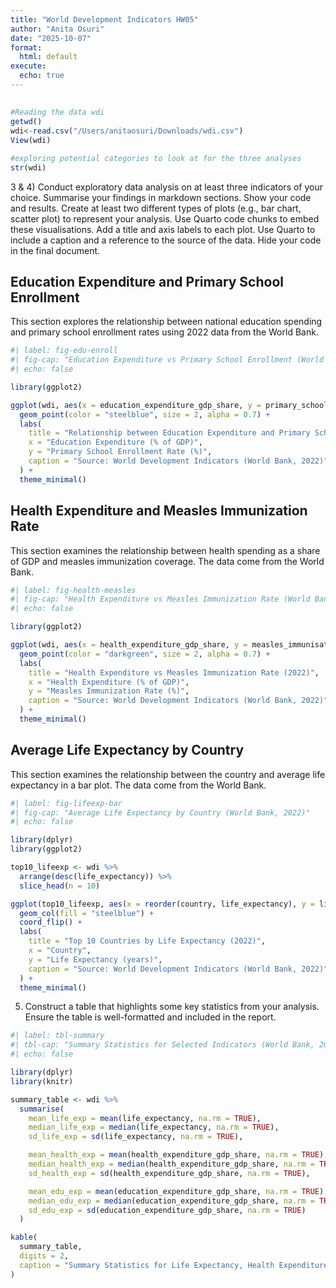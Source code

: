 ```yaml
---
title: "World Development Indicators HW05"
author: "Anita Osuri"
date: "2025-10-07"
format:
  html: default
execute:
  echo: true
---
```


## 
```r
#Reading the data wdi
getwd()
wdi<-read.csv("/Users/anitaosuri/Downloads/wdi.csv")
View(wdi)
```

```r
#exploring potential categories to look at for the three analyses
str(wdi)
```
3 & 4) Conduct exploratory data analysis on at least three indicators of your choice. Summarise your findings in markdown sections. Show your code and results.
Create at least two different types of plots (e.g., bar chart, scatter plot) to represent your analysis. Use Quarto code chunks to embed these visualisations. Add a title and axis labels to each plot. Use Quarto to include a caption and a reference to the source of the data. Hide your code in the final document.

## Education Expenditure and Primary School Enrollment

This section explores the relationship between national education spending and primary school enrollment rates using 2022 data from the World Bank.
```r
#| label: fig-edu-enroll
#| fig-cap: "Education Expenditure vs Primary School Enrollment (World Bank, 2022)"
#| echo: false

library(ggplot2)

ggplot(wdi, aes(x = education_expenditure_gdp_share, y = primary_school_enrolment_rate)) +
  geom_point(color = "steelblue", size = 2, alpha = 0.7) +
  labs(
    title = "Relationship between Education Expenditure and Primary School Enrollment (2022)",
    x = "Education Expenditure (% of GDP)",
    y = "Primary School Enrollment Rate (%)",
    caption = "Source: World Development Indicators (World Bank, 2022)"
  ) +
  theme_minimal()
```

## Health Expenditure and Measles Immunization Rate

This section examines the relationship between health spending as a share of GDP and measles immunization coverage. The data come from the World Bank.

```r
#| label: fig-health-measles
#| fig-cap: "Health Expenditure vs Measles Immunization Rate (World Bank, 2022)"
#| echo: false

library(ggplot2)

ggplot(wdi, aes(x = health_expenditure_gdp_share, y = measles_immunisation_rate)) +
  geom_point(color = "darkgreen", size = 2, alpha = 0.7) +
  labs(
    title = "Health Expenditure vs Measles Immunization Rate (2022)",
    x = "Health Expenditure (% of GDP)",
    y = "Measles Immunization Rate (%)",
    caption = "Source: World Development Indicators (World Bank, 2022)"
  ) +
  theme_minimal()
```
## Average Life Expectancy by Country

This section examines the relationship between the country and average life expectancy in a bar plot. The data come from the World Bank.

```r
#| label: fig-lifeexp-bar
#| fig-cap: "Average Life Expectancy by Country (World Bank, 2022)"
#| echo: false

library(dplyr)
library(ggplot2)

top10_lifeexp <- wdi %>%
  arrange(desc(life_expectancy)) %>%
  slice_head(n = 10)

ggplot(top10_lifeexp, aes(x = reorder(country, life_expectancy), y = life_expectancy)) +
  geom_col(fill = "steelblue") +
  coord_flip() +
  labs(
    title = "Top 10 Countries by Life Expectancy (2022)",
    x = "Country",
    y = "Life Expectancy (years)",
    caption = "Source: World Development Indicators (World Bank, 2022)"
  ) +
  theme_minimal()
```
5) Construct a table that highlights some key statistics from your analysis. Ensure the table is well-formatted and included in the report.

```r
#| label: tbl-summary
#| tbl-cap: "Summary Statistics for Selected Indicators (World Bank, 2022)"
#| echo: false

library(dplyr)
library(knitr)

summary_table <- wdi %>%
  summarise(
    mean_life_exp = mean(life_expectancy, na.rm = TRUE),
    median_life_exp = median(life_expectancy, na.rm = TRUE),
    sd_life_exp = sd(life_expectancy, na.rm = TRUE),

    mean_health_exp = mean(health_expenditure_gdp_share, na.rm = TRUE),
    median_health_exp = median(health_expenditure_gdp_share, na.rm = TRUE),
    sd_health_exp = sd(health_expenditure_gdp_share, na.rm = TRUE),

    mean_edu_exp = mean(education_expenditure_gdp_share, na.rm = TRUE),
    median_edu_exp = median(education_expenditure_gdp_share, na.rm = TRUE),
    sd_edu_exp = sd(education_expenditure_gdp_share, na.rm = TRUE)
  )

kable(
  summary_table,
  digits = 2,
  caption = "Summary Statistics for Life Expectancy, Health Expenditure, and Education Expenditure"
)

```





































